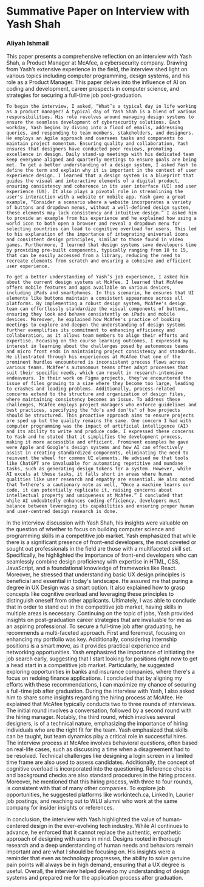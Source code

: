 
<Meta title="Reflections/Reflection Four" />

# Summative Paper on Interview with Yash Shah 

### Aliyah Ishmail  

This paper presents a comprehensive reflection on an interview with Yash Shah, a Product Manager at McAfee, a cybersecurity company. Drawing from Yash’s extensive experience in the field, the interview shed light on various topics including computer programming, design systems, and his role as a Product Manager. This paper delves into the influence of AI on coding and development, career prospects in computer science, and strategies for securing a full-time job post-graduation. 

	To begin the interview, I asked, “What’s a typical day in life working as a product manager? A typical day of Yash Shah is a blend of various responsibilities. His role revolves around managing design systems to ensure the seamless development of cybersecurity solutions. Each workday, Yash begins by diving into a flood of emails, addressing queries, and responding to team members, stakeholders, and designers. He employs an Agile approach and oversees tasks and components to maintain project momentum. Ensuring quality and collaboration, Yash ensures that designers have conducted peer reviews, promoting excellence in design. Daily stand-up meetings with his dedicated team keep everyone aligned and quarterly meetings to ensure goals are being met. To get a better understanding of a design system, I asked Yash to define the term and explain why it is important in the context of user experience design. I learned that a design system is a blueprint that guides the visual and interactive elements of a digital product, ensuring consistency and coherence in its user interface (UI) and user experience (UX). It also plays a pivotal role in streamlining the user's interaction with a website or mobile app. Yash gave a great example, “Consider a scenario where a website incorporates a variety of buttons and dropdown menus, without a well-defined design system, these elements may lack consistency and intuitive design.” I asked him to provide an example from his experience and he explained how using a world icon to both open a browser and reveal a dropdown menu for selecting countries can lead to cognitive overload for users. This led to his explanation of the importance of integrating universal icons and consistent design principles, similar to those found in video games. Furthermore, I learned that design systems save developers time by providing pre-built components, typically ranging from 10 to 15, that can be easily accessed from a library, reducing the need to recreate elements from scratch and ensuring a cohesive and efficient user experience.
	
    To get a better understanding of Yash’s job experience, I asked him about the current design systems at McAfee. I learned that McAfee offers mobile features and apps available on various devices, including iPads and smartphones. In this scenario, he ensures that UI elements like buttons maintain a consistent appearance across all platforms. By implementing a robust design system, McAfee's design team can effortlessly standardize the visual components of buttons, ensuring they look and behave consistently on iPads and mobile devices. Moreover, he explained how McAfee's practice of booking meetings to explore and deepen the understanding of design systems further exemplifies its commitment to enhancing efficiency and collaboration, as it allows team members to align their efforts and expertise. Focusing on the course learning outcomes, I expressed my interest in learning about the challenges posed by autonomous teams and micro front ends in maintaining project consistency and standards. He illustrated through his experiences at McAfee that one of the prominent hurdles encountered is inconsistent process flows across various teams. McAfee's autonomous teams often adapt processes that suit their specific needs, which can result in research-intensive endeavours. In their work on Figma projects, they've encountered the issue of files growing to a size where they become too large, leading to crashes and loading problems. Additionally, process-related concerns extend to the structure and organization of design files, where maintaining consistency becomes an issue. To address these challenges, McAfee employs project managers who enforce guidelines and best practices, specifying the "do's and don'ts" of how projects should be structured. This proactive approach aims to ensure projects are sped up but the quality remains the same. One concern I had with computer programming was the impact of artificial intelligence (AI) and its ability to write and produce code. I expressed these concerns to Yash and he stated that it simplifies the development process, making it more accessible and efficient. Prominent examples he gave were Apple and Google's design systems and how AI can effectively assist in creating standardized components, eliminating the need to reinvent the wheel for common UI elements. He advised me that tools like ChatGPT are invaluable for automating repetitive and mundane tasks, such as generating design tokens for a system. However, while AI excels at these tasks, it falls short in areas where human qualities like user research and empathy are essential. He also noted that T=there's a cautionary note as well, “Once a machine learns our code, it can potentially replicate it, raising concerns about intellectual property and uniqueness at McAfee.” I concluded that while AI undoubtedly enhances coding efficiency, developers must balance between leveraging its capabilities and ensuring proper human and user-centred design research is done. 

In the interview discussion with Yash Shah, his insights were valuable on the question of whether to focus on building computer science and programming skills in a competitive job market. Yash emphasized that while there is a significant presence of front-end developers, the most coveted or sought out professionals in the field are those with a multifaceted skill set. Specifically, he highlighted the importance of front-end developers who can seamlessly combine design proficiency with expertise in HTML, CSS, JavaScript, and a foundational knowledge of frameworks like React. Moreover, he stressed that understanding basic UX design principles is beneficial and essential in today's landscape. He assured me that puring a degree in UX Design was a smart option. It also explained how to grasp concepts like cognitive overload and leveraging these principles to distinguish oneself from other applicants. Ultimately, I was able to conclude that in order to stand out in the competitive job market, having skills in multiple areas is necessary. Continuing on the topic of jobs, Yash provided insights on post-graduation career strategies that are invaluable for me as an aspiring professional. To secure a full-time job after graduating, he recommends a multi-faceted approach. First and foremost, focusing on enhancing my portfolio was key. Additionally, considering internship positions is a smart move, as it provides practical experience and networking opportunities. Yash emphasized the importance of initiating the job search early, suggesting that I start looking for positions right now to get a head start in a competitive job market. Particularly, he suggested exploring opportunities in banks and insurance companies, where there's a focus on redoing finance applications. I concluded that by aligning my efforts with these recommendations, I can maximize my chance of securing a full-time job after graduation. During the interview with Yash, I also asked him to share some insights regarding the hiring process at McAfee. He explained that McAfee typically conducts two to three rounds of interviews. The initial round involves a conversation, followed by a second round with the hiring manager. Notably, the third round, which involves several designers, is of a technical nature, emphasizing the importance of hiring individuals who are the right fit for the team. Yash emphasized that skills can be taught, but team dynamics play a critical role in successful hires. The interview process at McAfee involves behavioral questions, often based on real-life cases, such as discussing a time when a disagreement had to be resolved. Technical challenges like designing a login screen in a limited time frame are also used to assess candidates. Additionally, the concept of cognitive overload is incorporated into the questioning. Reference checks and background checks are also standard procedures in the hiring process. Moreover, he mentioned that this hiring process, with three to four rounds, is consistent with that of many other companies. To explore job opportunities, he suggested platforms like workintech.ca, LinkedIn, Laurier job postings, and reaching out to WLU alumni who work at the same company for insider insights or references. 

In conclusion, the interview with Yash highlighted the value of human-centered design in the ever-evolving tech industry. While AI continues to advance, he enforced that it cannot replace the authentic, empathetic approach of designing with users in mind. Designs rooted in thorough research and a deep understanding of human needs and behaviors remain important and are what I should be focusing on. His insights were a reminder that even as technology progresses, the ability to solve genuine pain points will always be in high demand, ensuring that a UX degree is useful. Overall, the interview helped develop my understanding of design systems and prepared me for the application process after graduation.  

